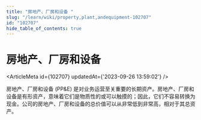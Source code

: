 ```yaml
---
title: "房地产、厂房和设备 "
slug: "/learn/wiki/property,plant,andequipment-102707"
id: "102707"
hide_table_of_contents: true
---
```



# 房地产、厂房和设备 

<ArticleMeta id={102707} updatedAt={'2023-09-26 13:59:02'} />
<div className='border-solid border-b border-t-0 my-4 border-[var(--ifm-color-gray-300)]' />

房地产、厂房和设备 (PP&E) 是对业务运营至关重要的长期资产。房地产、厂房和设备是有形资产，意味着它们是物质性的或可以触摸的；因此，它们不容易转换为现金。公司的房地产、厂房和设备的总价值可以从非常低到非常高，相对于其总资产。
